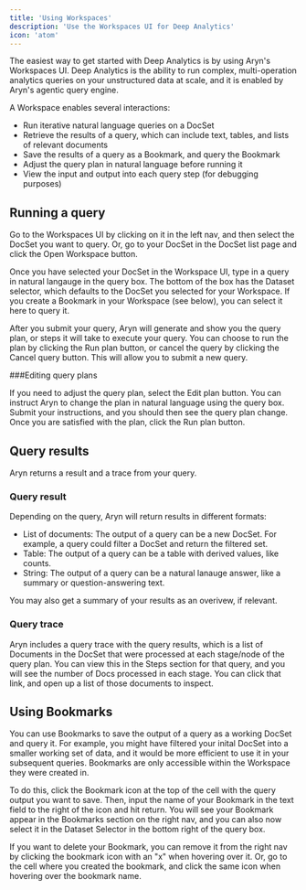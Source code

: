 ```yaml
---
title: 'Using Workspaces'
description: 'Use the Workspaces UI for Deep Analytics'
icon: 'atom'
---
```


The easiest way to get started with Deep Analytics is by using Aryn's Workspaces UI. Deep Analytics is the ability to run complex, multi-operation analytics queries on your unstructured data at scale, and it is enabled by Aryn's agentic query engine.

A Workspace enables several interactions:

* Run iterative natural language queries on a DocSet
* Retrieve the results of a query, which can include text, tables, and lists of relevant documents
* Save the results of a query as a Bookmark, and query the Bookmark
* Adjust the query plan in natural language before running it
* View the input and output into each query step (for debugging purposes)


## Running a query

Go to the Workspaces UI by clicking on it in the left nav, and then select the DocSet you want to query. Or, go to your DocSet in the DocSet list page and click the Open Workspace button.

Once you have selected your DocSet in the Workspace UI, type in a query in natural langauge in the query box. The bottom of the box has the Dataset selector, which defaults to the DocSet you selected for your Workspace. If you create a Bookmark in your Workspace (see below), you can select it here to query it.

After you submit your query, Aryn will generate and show you the query plan, or steps it will take to execute your query. You can choose to run the plan by clicking the Run plan button, or cancel the query by clicking the Cancel query button. This will allow you to submit a new query.

###Editing query plans

If you need to adjust the query plan, select the Edit plan button. You can instruct Aryn to change the plan in natural language using the query box. Submit your instructions, and you should then see the query plan change. Once you are satisfied with the plan, click the Run plan button.

## Query results

Aryn returns a result and a trace from your query.

### Query result

Depending on the query, Aryn will return results in different formats:

* List of documents: The output of a query can be a new DocSet. For example, a query could filter a DocSet and return the filtered set.
* Table: The output of a query can be a table with derived values, like counts.
* String: The output of a query can be a natural lanauge answer, like a summary or question-answering text.

You may also get a summary of your results as an overivew, if relevant.

### Query trace

Aryn includes a query trace with the query results, which is a list of Documents in the DocSet that were processed at each stage/node of the query plan. You can view this in the Steps section for that query, and you will see the number of Docs processed in each stage. You can click that link, and open up a list of those documents to inspect.

## Using Bookmarks

You can use Bookmarks to save the output of a query as a working DocSet and query it. For example, you might have filtered your inital DocSet into a smaller working set of data, and it would be more efficient to use it in your subsequent queries. Bookmarks are only accessible within the Workspace they were created in.

To do this, click the Bookmark icon at the top of the cell with the query output you want to save. Then, input the name of your Bookmark in the text field to the right of the icon and hit return. You will see your Bookmark appear in the Bookmarks section on the right nav, and you can also now select it in the Dataset Selector in the bottom right of the query box.

If you want to delete your Bookmark, you can remove it from the right nav by clicking the bookmark icon with an "x" when hovering over it. Or, go to the cell where you created the bookmark, and click the same icon when hovering over the bookmark name.